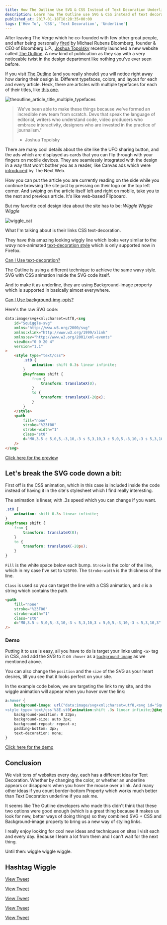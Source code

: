 ```yaml
---
title: How The Outline Use SVG & CSS Instead of Text Decoration Underline
description: Learn how The Outline use SVG & CSS instead of text decoration underline to create a wiggly line.
published_at: 2017-01-18T18:28:35+00:00
tags: ['How To', 'CSS', 'Text Decoration', 'Underline']
---
```


After leaving The Verge which he co-founded with few other great people, and after being personally [fired][1] by Michael Rubens Bloomberg, founder & CEO of Bloomberg L.P., [Joshua Topolsky][2] recently launched a new website called [The Outline][3]. A new kind of publication as they say with a very noticeable twist in the design department like nothing you've ever seen before.

If you visit [The Outline][4] (and you really should) you will notice right away how daring their design is. Different typefaces, colors, and layout for each and every article. Heck, there are articles with multiple typefaces for each of their titles, like [this one][5].

![theoutline_article_title_multiple_typefaces](./_assets/theoutline_article_title_multiple_typefaces.png)

> We've been able to make these things because we've formed an incredible new team from scratch. Devs that speak the language of editorial, writers who understand code, video producers who embrace interactivity, designers who are invested in the practice of journalism."
>
> - Joshua Topolsky

There are many cool details about the site like the UFO sharing button, and the ads which are displayed as cards that you can flip through with your fingers on mobile devices. They are seamlessly integrated with the design in a way that won't bother you as a reader, like Canvas ads which were [introduced][7] by The Next Web.

How you can put the article you are currently reading on the side while you continue browsing the site just by pressing on their logo on the top left corner. And swiping on the article itself left and right on mobile, take you to the next and previous article. It's like web-based Flipboard.

But my favorite cool design idea about the site has to be: _Wiggle Wiggle Wiggle_

![wiggle_cat](./_assets/wiggle_cat.gif)

What I'm talking about is their links CSS text-decoration.

They have this amazing looking wiggly line which looks very similar to the _wavy_ non-animated [text-decoration style][8] which is only supported now in Firefox.

[Can I Use text-decoration?](http://caniuse.com/#feat=text-decoration)

The Outline is using a different technique to achieve the same wavy style. SVG with CSS animation inside the SVG code itself.

And to make it as underline, they are using Background-image property which is supported in basically almost everywhere.

[Can I Use background-img-opts?](http://caniuse.com/#feat=background-img-opts)

Here's the raw SVG code:

```html
data:image/svg+xml;charset=utf8,<svg
	id="Squiggle-svg"
	xmlns="http://www.w3.org/2000/svg"
	xmlns:xlink="http://www.w3.org/1999/xlink"
	xmlns:ev="http://www.w3.org/2001/xml-events"
	viewBox="0 0 20 4"
	version="1.1"
>
	<style type="text/css">
		.st0 {
			animation: shift 0.3s linear infinite;
		}
		@keyframes shift {
			from {
				transform: translateX(0);
			}
			to {
				transform: translateX(-20px);
			}
		}
	</style>
	<path
		fill="none"
		stroke="%23f00"
		stroke-width="1"
		class="st0"
		d="M0,3.5 c 5,0,5,-3,10,-3 s 5,3,10,3 c 5,0,5,-3,10,-3 s 5,3,10,3"
	/>
</svg>
```

[Click here for the preview](https://glitch.com/embed/#!/embed/the-outline-original-underline)

## Let's break the SVG code down a bit:

First off is the CSS animation, which in this case is included inside the code instead of having it in the site's stylesheet which I find really interesting.

The animation is linear, with .3s speed which you can change if you want.

```css
.st0 {
	animation: shift 0.3s linear infinite;
}
@keyframes shift {
	from {
		transform: translateX(0);
	}
	to {
		transform: translateX(-20px);
	}
}
```

`Fill` is the white space below each bump. `Stroke` is the color of the line, which in my case I've set to `%23F00`. The `Stroke-width` is the thickness of the line.

`Class` is used so you can target the line with a CSS animation, and `d` is a string which contains the path.

```html
<path
	fill="none"
	stroke="%23F00"
	stroke-width="1"
	class="st0"
	d="M0,3.5 c 5,0,5,-3,10,-3 s 5,3,10,3 c 5,0,5,-3,10,-3 s 5,3,10,3"
/>
```

### Demo

Putting it to use is easy, all you have to do is target your links using `<a>` tag in CSS, and add the SVG to it on `:hover` as a [`background-image`][9] as we mentioned above.

You can also change the `position` and the `size` of the SVG as your heart desires, till you see that it looks perfect on your site.

In the example code below, we are targeting the link to my site, and the wiggle animation will appear when you hover over the link:

```css
a:hover {
	background-image: url("data:image/svg+xml;charset=utf8,<svg id='Squiggle-svg' xmlns='http://www.w3.org/2000/svg' xmlns:xlink='http://www.w3.org/1999/xlink' xmlns:ev='http://www.w3.org/2001/xml-events' viewBox='0 0 20 4'>
<style type='text/css'%3E.st0{animation:shift .3s linear infinite;}@keyframes shift {from {transform:translateX(0);}to {transform:translateX(-20px);}}%3C/style><path fill='none' stroke='%23f00' stroke-width='1' class='st0' d='M0,3.5 c 5,0,5,-3,10,-3 s 5,3,10,3 c 5,0,5,-3,10,-3 s 5,3,10,3'/></svg>");
	background-position: 0 23px;
	background-size: auto 3px;
	background-repeat: repeat-x;
	padding-bottom: 3px;
	text-decoration: none;
}
```

[Click here for the demo](https://glitch.com/embed/#!/embed/svg-underline-animation-demo)

## Conclusion

We visit tons of websites every day, each has a different idea for Text Decoration. Whether by changing the color, or whether an underline appears or disappears when you hover the mouse over a link. And many other ideas if you count border-bottom Property which works much better than Text Decoration underline if you ask me.

It seems like The Outline developers who made this didn't think that these two options were good enough (which is a great thing because it makes us look for new, better ways of doing things) so they combined SVG + CSS and Background-image property to bring us a new way of styling links.

I really enjoy looking for cool new ideas and techniques on sites I visit each and every day. Because I learn a lot from them and I can't wait for the next thing.

Until then: wiggle wiggle wiggle.

## Hashtag Wiggle

[View Tweet](https://twitter.com/joshuatopolsky/status/821791856698781696)

[View Tweet](https://twitter.com/FrontendDaily/status/829400212506607617)

[View Tweet](https://twitter.com/jburnmurdoch/status/829956082751528960)

[View Tweet](https://twitter.com/davydog187/status/992058455824494598)

[View Tweet](https://twitter.com/DiorWar/status/821943645469188100)

[1]: https://www.nytimes.com/2015/07/11/business/media/joshua-topolsky-web-chief-bloomberg-leaving.html
[2]: https://twitter.com/joshuatopolsky
[3]: https://theoutline.com/post/420/welcome-to-the-outline
[4]: https://theoutline.com/
[5]: https://theoutline.com/post/889/two-professors-created-a-course-on-how-to-recognize-bullshit
[7]: https://ahmetalmaz.com/news/the-next-web-introduce-canvas-ads/
[8]: https://developer.mozilla.org/en-US/docs/Web/CSS/text-decoration-style
[9]: https://developer.mozilla.org/en/docs/Web/CSS/background-image
